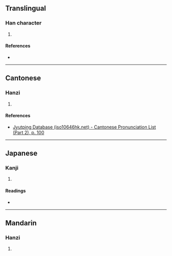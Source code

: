 {{character info/new}}
==Translingual==

===Han character===
{{Han char|rn=46|rad=山|as=10|sn=13|four=|canj=UYRB,XUYRB|ids=⿰山高}}

# {{defn|Han|sort=山10}}

====References====
* {{Han ref|kx=0317.290|dkj=08349|dj=0618.030|hdz=10791.170|uh=5D6A|ud=23914}}

----

==Cantonese==

===Hanzi===
{{yue-hanzi|jyut=[[hiu1]]|y=hiu1}}

# {{defn|lang=yue|sort=山10}}

====References====
* [http://www.iso10646hk.net/jp/document/download.jsp Jyutping Database (iso10646hk.net) - Cantonese Pronunciation List (Part 2), p. 100]

----

==Japanese==

===Kanji===
{{ja-kanji|grade=|rs=山10}}

# {{defn|lang=ja|sort=山10}}

====Readings====
* {{ja-readings|on=[[こう]] (kō), [[きょう]] (kyō)|kun=[[かたい]] (katai), [[やせてかたいつち]] (yasetekataitsuchi)}}

----

==Mandarin==

===Hanzi===
{{cmn-hanzi|pin=[[qiāo]] ([[qiao1]])|wg=ch'iao<sup>1</sup>}}

# {{defn|lang=cmn|sort=山10}}